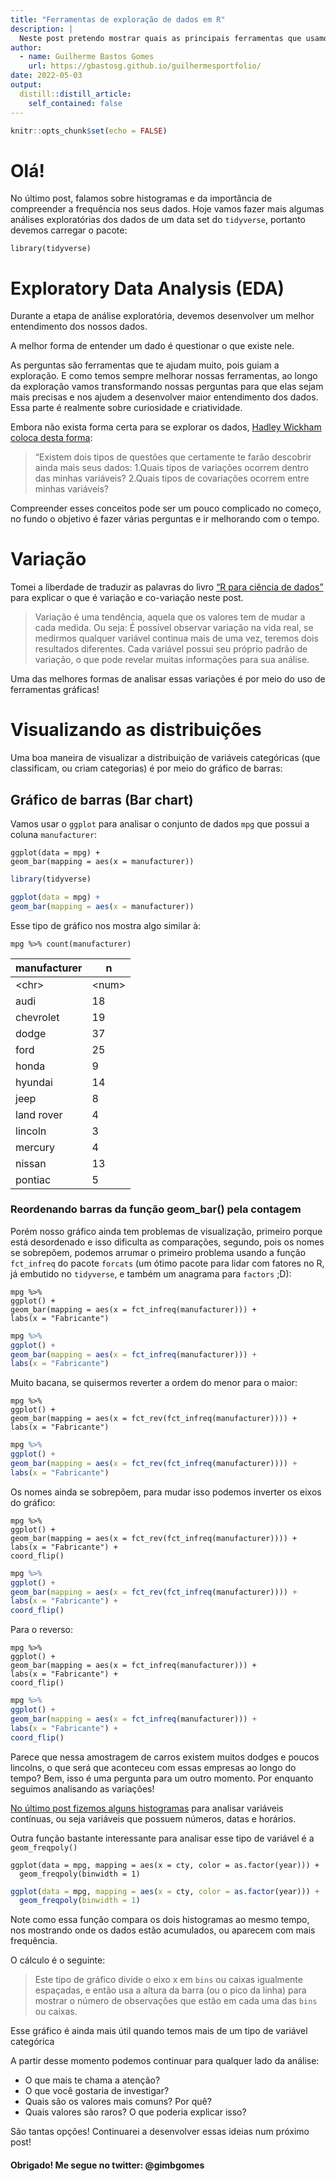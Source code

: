 ```yaml
---
title: "Ferramentas de exploração de dados em R"
description: |
  Neste post pretendo mostrar quais as principais ferramentas que usamos ao analisar dados, usando a linguagem R e o tidyverse.
author:
  - name: Guilherme Bastos Gomes
    url: https://gbastosg.github.io/guilhermesportfolio/
date: 2022-05-03
output:
  distill::distill_article:
    self_contained: false
---
```



```r
knitr::opts_chunk$set(echo = FALSE)
```


# Olá! 

No último post, falamos sobre histogramas e da importância de compreender a frequência nos seus dados. Hoje vamos fazer mais algumas análises exploratórias dos dados de um data set do `tidyverse`, portanto devemos carregar o pacote:

```
library(tidyverse)
```

# Exploratory Data Analysis (EDA)

Durante a etapa de análise exploratória, devemos desenvolver um melhor entendimento dos nossos dados.

A melhor forma de entender um dado é questionar o que existe nele.

As perguntas são ferramentas que te ajudam muito, pois guiam a exploração. E como temos  sempre melhorar nossas ferramentas, ao longo da exploração vamos transformando nossas perguntas para que elas sejam mais precisas e nos ajudem a desenvolver maior entendimento dos dados. Essa parte é realmente sobre curiosidade e criatividade.

Embora não exista forma certa para se explorar os dados, [Hadley Wickham coloca desta forma](https://r4ds.had.co.nz/exploratory-data-analysis.html):

>"Existem dois tipos de questões que certamente te farão descobrir ainda mais seus dados:
>1.Quais tipos de variações ocorrem dentro das minhas variáveis?
>2.Quais tipos de covariações ocorrem entre minhas variáveis?

Compreender esses conceitos pode ser um pouco complicado no começo, no fundo o objetivo é fazer várias perguntas e ir melhorando com o tempo.

# Variação

Tomei a liberdade de traduzir as palavras do livro ["R para ciência de dados"](https://r4ds.had.co.nz/) para explicar o que é variação e co-variação neste post.

>Variação é uma tendência, aquela que os valores tem de mudar a cada medida. Ou seja:
>É possível observar variação na vida real, se medirmos qualquer variável continua mais de uma vez, teremos dois resultados diferentes.
>Cada variável possui seu próprio padrão de variação, o que pode revelar muitas informações para sua análise.

Uma das melhores formas de analisar essas variações é por meio do uso de ferramentas gráficas!

# Visualizando as distribuições

Uma boa maneira de visualizar a distribuição de variáveis categóricas (que classificam, ou criam categorias) é por meio do gráfico de barras:

## Gráfico de barras (Bar chart)

Vamos usar o `ggplot` para analisar o conjunto de dados `mpg` que possui a coluna `manufacturer`:

```
ggplot(data = mpg) +
geom_bar(mapping = aes(x = manufacturer))
```

```r
library(tidyverse)

ggplot(data = mpg) +
geom_bar(mapping = aes(x = manufacturer))
```

Esse tipo de gráfico nos mostra algo similar à:

```
mpg %>% count(manufacturer)
```

| manufacturer  | n     |
|---------------|-------|
| \<chr\>       |\<num\>|
| audi          | 18    |
| chevrolet     | 19    |
| dodge         | 37    |
| ford          | 25    |
| honda         | 9     |
| hyundai       | 14    |
| jeep          | 8     |
| land rover    | 4     |
| lincoln       | 3     |
| mercury       | 4     |
| nissan        | 13    |
| pontiac       | 5     |

### Reordenando barras da função geom_bar() pela contagem

Porém nosso gráfico ainda tem problemas de visualização, primeiro porque está desordenado e isso dificulta as comparações, segundo, pois os nomes se sobrepõem, podemos arrumar o primeiro problema usando a função `fct_infreq` do pacote `forcats` (um ótimo pacote para lidar com fatores no R, já embutido no `tidyverse`, e também um anagrama para `factors` ;D):


```
mpg %>%
ggplot() +
geom_bar(mapping = aes(x = fct_infreq(manufacturer))) +
labs(x = "Fabricante")
```

```r
mpg %>%
ggplot() +
geom_bar(mapping = aes(x = fct_infreq(manufacturer))) +
labs(x = "Fabricante")
```

Muito bacana, se quisermos reverter a ordem do menor para o maior:

```
mpg %>%
ggplot() +
geom_bar(mapping = aes(x = fct_rev(fct_infreq(manufacturer)))) +
labs(x = "Fabricante")
```

```r
mpg %>%
ggplot() +
geom_bar(mapping = aes(x = fct_rev(fct_infreq(manufacturer)))) +
labs(x = "Fabricante")
```

Os nomes ainda se sobrepõem, para mudar isso podemos inverter os eixos do gráfico:

```
mpg %>%
ggplot() +
geom_bar(mapping = aes(x = fct_rev(fct_infreq(manufacturer)))) +
labs(x = "Fabricante") +
coord_flip()
```
```r
mpg %>%
ggplot() +
geom_bar(mapping = aes(x = fct_rev(fct_infreq(manufacturer)))) +
labs(x = "Fabricante") +
coord_flip()
```

Para o reverso:

```
mpg %>%
ggplot() +
geom_bar(mapping = aes(x = fct_infreq(manufacturer))) +
labs(x = "Fabricante") +
coord_flip()
```

```r
mpg %>%
ggplot() +
geom_bar(mapping = aes(x = fct_infreq(manufacturer))) +
labs(x = "Fabricante") +
coord_flip()
```

Parece que nessa amostragem de carros existem muitos dodges e poucos lincolns, o que será que aconteceu com essas empresas ao longo do tempo? Bem, isso é uma pergunta para um outro momento. Por enquanto seguimos analisando as variações!

[No último post fizemos alguns histogramas](https://gbastosg.github.io/guilhermesportfolio/posts/2022-04-24-plotando-com-ggplot2/) para analisar variáveis contínuas, ou seja variáveis que possuem números, datas e horários.

Outra função bastante interessante para analisar esse tipo de variável é a `geom_freqpoly()`

```
ggplot(data = mpg, mapping = aes(x = cty, color = as.factor(year))) +
  geom_freqpoly(binwidth = 1)
```

```r
ggplot(data = mpg, mapping = aes(x = cty, color = as.factor(year))) +
  geom_freqpoly(binwidth = 1)
```


Note como essa função compara os dois histogramas ao mesmo tempo, nos mostrando onde os dados estão acumulados, ou aparecem com mais frequência.

O cálculo é o seguinte:

> Este tipo de gráfico divide o eixo x em `bins` ou caixas igualmente espaçadas, e então usa a altura da barra (ou o pico da linha) para mostrar o número de observações que estão em cada uma das `bins` ou caixas.

Esse gráfico é ainda mais útil quando temos mais de um tipo de variável categórica

A partir desse momento podemos continuar para qualquer lado da análise:

- O que mais te chama a atenção? 
- O que você gostaria de investigar? 
- Quais são os valores mais comuns? Por quê? 
- Quais valores são raros? O que poderia explicar isso?

São tantas opções! Continuarei a desenvolver essas ideias num próximo post!

#### Obrigado! Me segue no twitter: @gimbgomes
